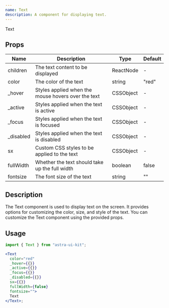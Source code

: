 ```yaml
---
name: Text
description: A component for displaying text.
---
```



<NextSeo
  title="Text Component - Astra UI Kit"
  description="A component for displaying text."
/>


<Text
  color="red"
  _hover={{}}
  _active={{}}
  _focus={{}}
  _disabled={{}}
  sx={{}}
  fullWidth={false}
  fontsize="">
  Text
</Text>

## Props

| Name       | Description                                        | Type      | Default |
| ---------- | -------------------------------------------------- | --------- | ------- |
| children   | The text content to be displayed                   | ReactNode | -       |
| color      | The color of the text                              | string    | "red"   |
| \_hover    | Styles applied when the mouse hovers over the text | CSSObject | -       |
| \_active   | Styles applied when the text is active             | CSSObject | -       |
| \_focus    | Styles applied when the text is focused            | CSSObject | -       |
| \_disabled | Styles applied when the text is disabled           | CSSObject | -       |
| sx         | Custom CSS styles to be applied to the text        | CSSObject | -       |
| fullWidth  | Whether the text should take up the full width     | boolean   | false   |
| fontsize   | The font size of the text                          | string    | ""      |

## Description

The Text component is used to display text on the screen. It provides options for customizing the color, size, and style of the text. You can customize the Text component using the provided props.

## Usage

```jsx
import { Text } from "astra-ui-kit";

<Text
  color="red"
  _hover={{}}
  _active={{}}
  _focus={{}}
  _disabled={{}}
  sx={{}}
  fullWidth={false}
  fontsize="">
  Text
</Text>;
```

